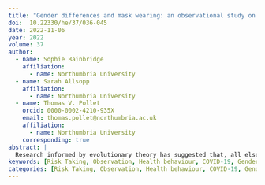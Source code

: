 ```yaml
---
title: "Gender differences and mask wearing: an observational study on a University campus and a mini-meta-analysis"
doi:  10.22330/he/37/036-045
date: 2022-11-06
year: 2022
volume: 37
author:
  - name: Sophie Bainbridge
    affiliation:
      - name: Northumbria University
  - name: Sarah Allsopp
    affiliation:
      - name: Northumbria University
  - name: Thomas V. Pollet
    orcid: 0000-0002-4210-935X
    email: thomas.pollet@northumbria.ac.uk
    affiliation:
      - name: Northumbria University
    corresponding: true
abstract: |
  Research informed by evolutionary theory has suggested that, all else being equal, men are expected to take greater risks than women. This has been evidenced in a range of domains, including health prevention behaviours. In this study, gender differences in mask wearing were recorded at three locations on a University campus (n = 1,435). Logistic regression and Bayes Factor analyses demonstrated that the data do not support a gender difference in mask wearing. This led us to supplement our findings with a mini-meta-analyis, synthesising the gender difference reported in ten papers (n = 73,493) observing mask wearing during the COVID-19 pandemic. This analysis is supportive of a weak effect whereby women are more inclined to wear a mask than men (OR = 1.54, 95% CI = 1.26 to 1.88). However, the mini-meta-analysis also suggested a considerable amount of heterogeneity. Our research calls for further work assessing the factors explaining this heterogeneity in the observed gender difference in mask wearing.
keywords: [Risk Taking, Observation, Health behaviour, COVID-19, Gender]
categories: [Risk Taking, Observation, Health behaviour, COVID-19, Gender]
---
```


